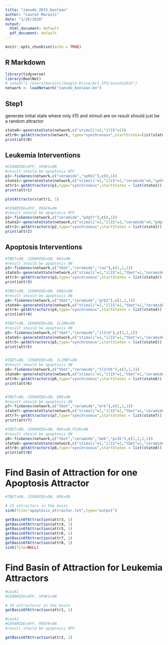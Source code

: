 ```yaml
---
title: "zanudo_2015_boolean"
author: "Lauren Marazzi"
date: "1/26/2020"
output:
  html_document: default
  pdf_document: default
---
```


<style type="text/css">
.main-container {
  max-width: 1350px;
  margin-left: auto;
  margin-right: auto;
}
</style>

```r
knitr::opts_chunk$set(echo = TRUE)
```

## R Markdown
```r
library(tidyverse)
library(BoolNet)
# setwd("C:/Users/marazzi/Google Drive/ALS_IPS/zanudo2015")
network <- loadNetwork("zanudo_boolean.bn")
```
## Step1
generate initial state where only il15 and stimuli are on
result should just be a random attractor
```r

state0<-generateState(network,c("stimuli"=1,"il15"=1))
attr0<-getAttractors(network, type="synchronous",startStates=list(state0))
print(attr0)

```


## Leukemia Interventions

```r
#CERAMIDE=OFF, SPHK1=ON
#result should be apoptosis OFF
p1<-fixGenes(network,c("ceramide","sphk1"),c(0,1))
state1<-generateState(network,c("stimuli"=1,"il15"=1,"ceramide"=0,"sphk1"=1))           
attr1<-getAttractors(p1,type="synchronous",startStates = list(state1))
print(attr1)

plotAttractors(attr1, 1)

#CERAMIDE=OFF, PDGFR=ON
#result should be apoptosis OFF
p2<-fixGenes(network,c("ceramide","pdgfr"),c(0,1))
state2<-generateState(network,c("stimuli"=1,"il15"=1,"ceramide"=0,"pdgfr"=1))           
attr2<-getAttractors(p2,type="synchronous",startStates = list(state2))
print(attr2)

```


## Apoptosis Interventions

```r
#TBET=ON, CERAMIDE=ON, RAS=ON
#result should be apoptosis ON
p3<-fixGenes(network,c("tbet","ceramide","ras"),c(1,1,1))
state3<-generateState(network,c("stimuli"=1,"il15"=1,"tbet"=1,"ceramide"=1,"ras"=1))
attr3<-getAttractors(p3,type="synchronous",startStates = list(state3))
print(attr3)

#TBET=ON, CERAMIDE=ON, GRB2=ON
#result should be apoptosis ON
p4<-fixGenes(network,c("tbet","ceramide","grb2"),c(1,1,1))
state4<-generateState(network,c("stimuli"=1,"il15"=1,"tbet"=1,"ceramide"=1,"grb2"=1))
attr4<-getAttractors(p4,type="synchronous",startStates = list(state4))
print(attr4)

#TBET=ON, CERAMIDE=ON, IL2RB=ON
#result should be apoptosis ON
p5<-fixGenes(network,c("tbet","ceramide","il2rb"),c(1,1,1))
state5<-generateState(network,c("stimuli"=1,"il15"=1,"tbet"=1,"ceramide"=1,"il2rb"=1))
attr5<-getAttractors(p5,type="synchronous",startStates = list(state5))
print(attr5)


#TBET=ON, CERAMIDE=ON, IL2RBT=ON
#result should be apoptosis ON
p6<-fixGenes(network,c("tbet","ceramide","il2rbt"),c(1,1,1))
state6<-generateState(network,c("stimuli"=1,"il15"=1,"tbet"=1,"ceramide"=1,"il2rbt"=1))
attr6<-getAttractors(p6,type="synchronous",startStates = list(state6))
print(attr6)


#TBET=ON, CERAMIDE=ON, ERK=ON
#result should be apoptosis ON
p7<-fixGenes(network,c("tbet","ceramide","erk"),c(1,1,1))
state7<-generateState(network,c("stimuli"=1,"il15"=1,"tbet"=1,"ceramide"=1,"erk"=1))
attr7<-getAttractors(p7,type="synchronous",startStates = list(state7))
print(attr7)

#TBET=ON, CERAMIDE=ON, MEK=ON,PI3K=ON
#result should be apoptosis ON
p8<-fixGenes(network,c("tbet","ceramide","mek","pi3k"),c(1,1,1,1))
state8<-generateState(network,c("stimuli"=1,"il15"=1,"tbet"=1,"ceramide"=1,"mek"=1,"pi3k"=1))
attr8<-getAttractors(p8,type="synchronous",startStates = list(state8))
print(attr8)
```


# Find Basin of Attraction for one Apoptosis Attractor
```r
#TBET=ON, CERAMIDE=ON, ERK=ON

# 15 attractors in the basin
sink(file="apoptosis_attractor.txt",type="output")

getBasinOfAttraction(attr3, 1)
getBasinOfAttraction(attr4, 1)
getBasinOfAttraction(attr5, 1)
getBasinOfAttraction(attr6, 1)
getBasinOfAttraction(attr7, 1)
getBasinOfAttraction(attr8, 1)
sink(file=NULL)
```

# Find Basin of Attraction for Leukemia Attractors
```r
#Leuk1
#CERAMIDE=OFF, SPHK1=ON

# 19 attractorsr in the basin
getBasinOfAttraction(attr1, 1)

#Leuk2
#CERAMIDE=OFF, PDGFR=ON
#result should be apoptosis OFF

getBasinOfAttraction(attr2, 1)

```

